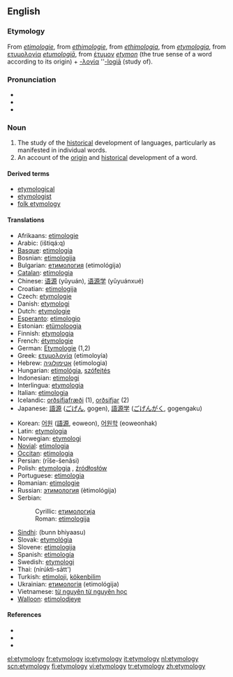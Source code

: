 {{selfref|For etymology on Wiktionary, see [[Wiktionary:Etymology]].}}

==English==
===Etymology===
From {{ME.}} ''[[etimologie]]'', from {{OF.}} ''[[ethimologie]]'', from {{ML.}} ''[[ethimologia]]'', from {{L.}} ''[[etymologia]]'', from {{Gr.}} [[ετυμολογία]] ''[[etumologiā]]'', from [[έτυμον]] ''[[etymon]]'' (the true sense of a word according to its origin) + [[-λογία]] ''[[-logy|-logiā]] (study of).

===Pronunciation===
* {{AHD|ĕt"ə-mŏl'ə-jē}}
* {{IPA|/ˌetɪˈmɒlədʒɪ/}}
* {{SAMPA|/%etI"mQl@dZI/}}

===Noun===
{{en-noun|etymologies}}
# The study of the [[historical]] development of languages, particularly as manifested in individual words.
# An account of the [[origin]] and [[historical]] development of a word.

{{seeCites}}

====Derived terms====
* [[etymological]]
* [[etymologist]]
* [[folk etymology]]

====Translations====
{{trans-top|''n.'' Translations to be checked}}
*Afrikaans: [[etimologie]]
*Arabic: {{ARchar|[[اشتقاق|اِشْتِقَاق]]}} (ištiqá:q) {{m}}
*[[Basque]]: [[etimologia]]
*Bosnian: [[etimologija#Bosnian|etimologija]] {{f}}
*Bulgarian: [[етимология]] (etimológija) {{f}}
*[[Catalan]]: [[etimologia]] {{f}}
*Chinese: [[语源]] (yǔyuán), [[语源学]] (yǔyuánxué)
*Croatian: [[etimologija#Croatian|etimologija]] {{f}}
*Czech: [[etymologie]] {{f}}
*Danish: [[etymologi]] {{g|Danish}}
*Dutch: [[etymologie]] {{f}}
*[[Esperanto]]: [[etimologio]]
*Estonian: [[etümoloogia]]
*Finnish: [[etymologia]]
*French: [[étymologie]] {{f}}
*German: [[Etymologie]] {{f}} (1,2)
*Greek: [[ετυμολογία]] (etimoloyía) {{f}}
*Hebrew: [[אטימולוגיה]] (etimologia) {{f}}
*Hungarian: [[etimológia]], [[szófejtés]]
*Indonesian: [[etimologi]]
*Interlingua: [[etymologia]]
*Italian: [[etimologia]] {{f}}
*Icelandic: [[orðsifjafræði]] {{f}} (1), [[orðsifjar]] {{fpl}} (2)
*Japanese: [[語源]] ([[ごげん]], gogen), [[語源学]] ([[ごげんがく]], gogengaku)
{{trans-mid}}
*Korean: [[어원]] ([[語源]], eoweon), [[어원학]] (eoweonhak)
*Latin: [[etymologia]] {{f}}
*Norwegian: [[etymologi]] {{g|Norwegian}}
*[[Novial]]: [[etimologia]]
*[[Occitan]]: [[etimologia]] {{f}}
*Persian: {{FAchar|[[ریشه‌شناسی]]}} (rīše-šenâsi)
*Polish: [[etymologia]] {{f}}, [[źródłosłów]] {{m}}
*Portuguese: [[etimologia]] {{f}}
*Romanian: [[etimologie]] {{f}}
*Russian: [[этимология]] (ètimológija) {{f}}
*Serbian:
*:Cyrillic: [[етимологија#Serbian|етимологија]] {{f}}
*:Roman: [[etimologija#Serbian|etimologija]] {{f}}
*[[Sindhi]]: {{SDchar|[[بُڻڀياسُ]]}} (bunn bhiyaasu) {{m}}
*Slovak: [[etymológia]] {{f}}
*Slovene: [[etimologija]] {{f}}
*Spanish: [[etimología]] {{f}}
*Swedish: [[etymologi]] {{c}}
*Thai: {{THchar|[[นิรุกติศาสตร์]]}} (nírúktì-sātt')
*Turkish: [[etimoloji]], [[kökenbilim]]
*Ukrainian: [[етимологія]] (etimológija) {{f}}
*Vietnamese: [[từ nguyên từ nguyên học]]
*[[Walloon]]: [[etimolodjeye]]
{{trans-bottom}}

====References====
{{pedialite|Etymology}}
* {{R:American Heritage 2000|etymology}}
* {{R:Dictionary.com|etymology}}
* {{R:WordNet 2003|etymology}}

[[el:etymology]]
[[fr:etymology]]
[[io:etymology]]
[[it:etymology]]
[[nl:etymology]]
[[scn:etymology]]
[[fi:etymology]]
[[vi:etymology]]
[[tr:etymology]]
[[zh:etymology]]
